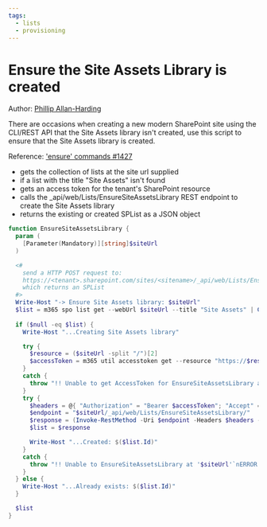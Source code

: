 ```yaml
---
tags:
  - lists
  - provisioning
---
```



# Ensure the Site Assets Library is created

Author: [Phillip Allan-Harding](https://github.com/phillipharding/)

There are occasions when creating a new modern SharePoint site using the CLI/REST API that the Site Assets library isn't created, use this script to ensure that the Site Assets library is created.

Reference: ['ensure' commands #1427](https://github.com/pnp/cli-microsoft365/discussions/1427)

- gets the collection of lists at the site url supplied
- if a list with the title "Site Assets" isn't found
- gets an access token for the tenant's SharePoint resource
- calls the _api/web/Lists/EnsureSiteAssetsLibrary REST endpoint to create the Site Assets library
- returns the existing or created SPList as a JSON object

<Tabs>
  <TabItem value="PowerShell">

  ```powershell
  function EnsureSiteAssetsLibrary {
    param (
      [Parameter(Mandatory)][string]$siteUrl
    )

    <#
      send a HTTP POST request to:
      https://<tenant>.sharepoint.com/sites/<sitename>/_api/web/Lists/EnsureSiteAssetsLibrary/
      which returns an SPList
    #>
    Write-Host "-> Ensure Site Assets library: $siteUrl"
    $list = m365 spo list get --webUrl $siteUrl --title "Site Assets" | ConvertFrom-Json
    
    if ($null -eq $list) {
      Write-Host "...Creating Site Assets library"

      try {
        $resource = ($siteUrl -split "/")[2]
        $accessToken = m365 util accesstoken get --resource "https://$resource" --output text
      }
      catch {
        throw "!! Unable to get AccessToken for EnsureSiteAssetsLibrary at '$siteUrl'`nERROR: $_"
      }
      try {
        $headers = @{ "Authorization" = "Bearer $accessToken"; "Accept" = "application/json;odata=nometadata" }
        $endpoint = "$siteUrl/_api/web/Lists/EnsureSiteAssetsLibrary/"
        $response = (Invoke-RestMethod -Uri $endpoint -Headers $headers -Method POST)
        $list = $response

        Write-Host "...Created: $($list.Id)"
      }
      catch {
        throw "!! Unable to EnsureSiteAssetsLibrary at '$siteUrl'`nERROR: $_"
      }
    } else {
      Write-Host "...Already exists: $($list.Id)"
    }

    $list
  }
  ```

  </TabItem>
</Tabs>

